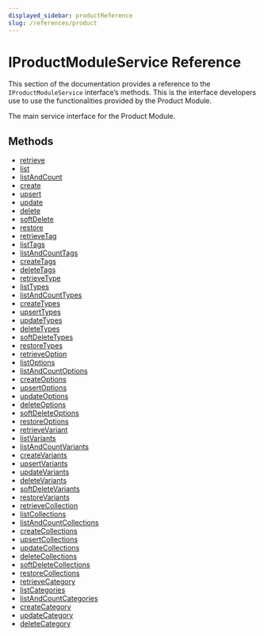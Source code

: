 ```yaml
---
displayed_sidebar: productReference
slug: /references/product
---
```



# IProductModuleService Reference

This section of the documentation provides a reference to the `IProductModuleService` interface’s methods. This is the interface developers use to use the functionalities provided by the Product Module.

The main service interface for the Product Module.

## Methods

- [retrieve](../../IProductModuleService/methods/product.IProductModuleService.retrieve/page.mdx)
- [list](../../IProductModuleService/methods/product.IProductModuleService.list/page.mdx)
- [listAndCount](../../IProductModuleService/methods/product.IProductModuleService.listAndCount/page.mdx)
- [create](../../IProductModuleService/methods/product.IProductModuleService.create/page.mdx)
- [upsert](../../IProductModuleService/methods/product.IProductModuleService.upsert/page.mdx)
- [update](../../IProductModuleService/methods/product.IProductModuleService.update/page.mdx)
- [delete](../../IProductModuleService/methods/product.IProductModuleService.delete/page.mdx)
- [softDelete](../../IProductModuleService/methods/product.IProductModuleService.softDelete/page.mdx)
- [restore](../../IProductModuleService/methods/product.IProductModuleService.restore/page.mdx)
- [retrieveTag](../../IProductModuleService/methods/product.IProductModuleService.retrieveTag/page.mdx)
- [listTags](../../IProductModuleService/methods/product.IProductModuleService.listTags/page.mdx)
- [listAndCountTags](../../IProductModuleService/methods/product.IProductModuleService.listAndCountTags/page.mdx)
- [createTags](../../IProductModuleService/methods/product.IProductModuleService.createTags/page.mdx)
- [deleteTags](../../IProductModuleService/methods/product.IProductModuleService.deleteTags/page.mdx)
- [retrieveType](../../IProductModuleService/methods/product.IProductModuleService.retrieveType/page.mdx)
- [listTypes](../../IProductModuleService/methods/product.IProductModuleService.listTypes/page.mdx)
- [listAndCountTypes](../../IProductModuleService/methods/product.IProductModuleService.listAndCountTypes/page.mdx)
- [createTypes](../../IProductModuleService/methods/product.IProductModuleService.createTypes/page.mdx)
- [upsertTypes](../../IProductModuleService/methods/product.IProductModuleService.upsertTypes/page.mdx)
- [updateTypes](../../IProductModuleService/methods/product.IProductModuleService.updateTypes/page.mdx)
- [deleteTypes](../../IProductModuleService/methods/product.IProductModuleService.deleteTypes/page.mdx)
- [softDeleteTypes](../../IProductModuleService/methods/product.IProductModuleService.softDeleteTypes/page.mdx)
- [restoreTypes](../../IProductModuleService/methods/product.IProductModuleService.restoreTypes/page.mdx)
- [retrieveOption](../../IProductModuleService/methods/product.IProductModuleService.retrieveOption/page.mdx)
- [listOptions](../../IProductModuleService/methods/product.IProductModuleService.listOptions/page.mdx)
- [listAndCountOptions](../../IProductModuleService/methods/product.IProductModuleService.listAndCountOptions/page.mdx)
- [createOptions](../../IProductModuleService/methods/product.IProductModuleService.createOptions/page.mdx)
- [upsertOptions](../../IProductModuleService/methods/product.IProductModuleService.upsertOptions/page.mdx)
- [updateOptions](../../IProductModuleService/methods/product.IProductModuleService.updateOptions/page.mdx)
- [deleteOptions](../../IProductModuleService/methods/product.IProductModuleService.deleteOptions/page.mdx)
- [softDeleteOptions](../../IProductModuleService/methods/product.IProductModuleService.softDeleteOptions/page.mdx)
- [restoreOptions](../../IProductModuleService/methods/product.IProductModuleService.restoreOptions/page.mdx)
- [retrieveVariant](../../IProductModuleService/methods/product.IProductModuleService.retrieveVariant/page.mdx)
- [listVariants](../../IProductModuleService/methods/product.IProductModuleService.listVariants/page.mdx)
- [listAndCountVariants](../../IProductModuleService/methods/product.IProductModuleService.listAndCountVariants/page.mdx)
- [createVariants](../../IProductModuleService/methods/product.IProductModuleService.createVariants/page.mdx)
- [upsertVariants](../../IProductModuleService/methods/product.IProductModuleService.upsertVariants/page.mdx)
- [updateVariants](../../IProductModuleService/methods/product.IProductModuleService.updateVariants/page.mdx)
- [deleteVariants](../../IProductModuleService/methods/product.IProductModuleService.deleteVariants/page.mdx)
- [softDeleteVariants](../../IProductModuleService/methods/product.IProductModuleService.softDeleteVariants/page.mdx)
- [restoreVariants](../../IProductModuleService/methods/product.IProductModuleService.restoreVariants/page.mdx)
- [retrieveCollection](../../IProductModuleService/methods/product.IProductModuleService.retrieveCollection/page.mdx)
- [listCollections](../../IProductModuleService/methods/product.IProductModuleService.listCollections/page.mdx)
- [listAndCountCollections](../../IProductModuleService/methods/product.IProductModuleService.listAndCountCollections/page.mdx)
- [createCollections](../../IProductModuleService/methods/product.IProductModuleService.createCollections/page.mdx)
- [upsertCollections](../../IProductModuleService/methods/product.IProductModuleService.upsertCollections/page.mdx)
- [updateCollections](../../IProductModuleService/methods/product.IProductModuleService.updateCollections/page.mdx)
- [deleteCollections](../../IProductModuleService/methods/product.IProductModuleService.deleteCollections/page.mdx)
- [softDeleteCollections](../../IProductModuleService/methods/product.IProductModuleService.softDeleteCollections/page.mdx)
- [restoreCollections](../../IProductModuleService/methods/product.IProductModuleService.restoreCollections/page.mdx)
- [retrieveCategory](../../IProductModuleService/methods/product.IProductModuleService.retrieveCategory/page.mdx)
- [listCategories](../../IProductModuleService/methods/product.IProductModuleService.listCategories/page.mdx)
- [listAndCountCategories](../../IProductModuleService/methods/product.IProductModuleService.listAndCountCategories/page.mdx)
- [createCategory](../../IProductModuleService/methods/product.IProductModuleService.createCategory/page.mdx)
- [updateCategory](../../IProductModuleService/methods/product.IProductModuleService.updateCategory/page.mdx)
- [deleteCategory](../../IProductModuleService/methods/product.IProductModuleService.deleteCategory/page.mdx)
